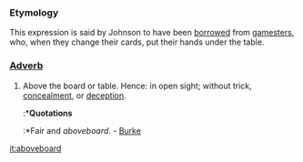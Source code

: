 ===Etymology===
This expression is said by Johnson to have been [[borrowed]] from [[gamesters]], who, when they change their cards, put their hands under the table.
===[[Adverb]]===
#Above the board or table. Hence: in open sight; without trick, [[concealment]], or [[deception]].
#:*'''Quotations'''
#:*Fair and ''aboveboard''. - [[Burke]]

[[it:aboveboard]]